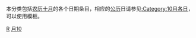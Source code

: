 本分类包括[[农历|农历]][[十月|十月]]的各个日期条目，相应的[[公历|公历]]日请参见[[:Category:10月各日|:Category:10月各日]]，可以使用{{tl|Lunar10Calendar}}模板。

{{农历各月各日导航}}

[[Category:十月|R]]
[[Category:农历日|月10]]